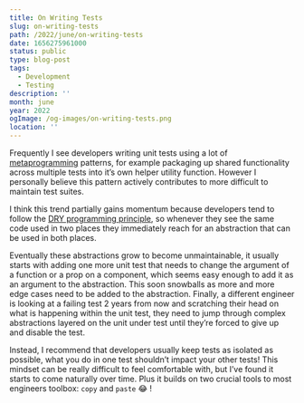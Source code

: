 ```yaml
---
title: On Writing Tests
slug: on-writing-tests
path: /2022/june/on-writing-tests
date: 1656275961000
status: public
type: blog-post
tags:
  - Development
  - Testing
description: ''
month: june
year: 2022
ogImage: /og-images/on-writing-tests.png
location: ''
---
```




Frequently I see developers writing unit tests using a lot of [metaprogramming](https://en.wikipedia.org/wiki/Metaprogramming#:~:text=Metaprogramming%20is%20a%20programming%20technique,even%20modify%20itself%20while%20running.)
patterns, for example packaging up shared functionality across multiple tests
into it’s own helper utility function. However I personally believe this pattern
actively contributes to more difficult to maintain test suites.

I think this trend partially gains momentum because developers tend to follow
the [DRY programming principle](https://en.wikipedia.org/wiki/Don%27t_repeat_yourself),
so whenever they see the same code used in two places they immediately reach for
an abstraction that can be used in both places.

Eventually these abstractions grow to become unmaintainable, it usually starts
with adding one more unit test that needs to change the argument of a function
or a prop on a component, which seems easy enough to add it as an argument to
the abstraction. This soon snowballs as more and more edge cases need to be
added to the abstraction. Finally, a different engineer is looking at a failing
test 2 years from now and scratching their head on what is happening within the
unit test, they need to jump through complex abstractions layered on the unit
under test until they’re forced to give up and disable the test.

Instead, I recommend that developers usually keep tests as isolated as possible,
what you do in one test shouldn’t impact your other tests! This mindset can be
really difficult to feel comfortable with, but I’ve found it starts to come
naturally over time. Plus it builds on two crucial tools to most engineers
toolbox: `copy` and `paste` 😂 !
